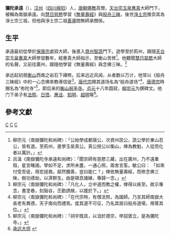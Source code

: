 {{Jingtuteacher}}
'''彌陀承遠'''（{{bd|712年||802年}}），[[汉州|汉州]]（[[四川|四川]][[绵阳|绵阳]]）人，[[唐朝|唐朝]][[佛教|佛教]]高僧，[[天台宗|天台宗]][[玉泉惠真|玉泉惠真]]大師門下，被稱為南嶽承遠。向[[慧日慈愍|慧日慈愍]]學習《[[無量壽經|無量壽經]]》與[[般舟三昧|般舟三昧]]，後世[[淨土宗_(中國)|淨土宗]]推崇其為淨土宗三祖，但他與淨土宗二祖[[善導|善導]]間無師承關係。

==生平==
承遠最初從學於[[保唐宗|保唐宗]]處寂大師，後進入[[資州智詵|資州智詵]]門下。遊學至於荊州，跟隨[[天台宗|天台宗]][[玉泉惠真|玉泉惠真]]大師學習數年，經惠真大師指示，至衡山苦修<ref>柳宗元〈南嶽彌陀和尚碑〉：「公始學成都唐公，次資州詵公，詵公學於東山忍公，皆有道。至荊州，進學玉泉真公。真公授公以衡山，俾為教魁，人從而化者以萬計。」</ref>。他聽聞[[慧日慈愍|慧日慈愍]]大師的名聲，又前往廣州，跟隨他學習《無量壽經》與念佛三昧。<ref>呂溫《南嶽彌陀寺承遠和尚碑》：「聞京師有慈愍三藏，出在廣州，乃不遠重阻，星言睹謁。學如不足，求所未盡，一通心照，兩舍言筌。敏公曰： 「如來付受吾徒，用宏拯救。超然獨善，豈曰能仁？」俾依無量壽經，而修念佛三昧，樹功德劫，以濟群生。由是頓息諸緣，專歸一念。」</ref>

承远起初居[[衡山|衡山]]西南之岩石下禪修。后来远近风闻，从者数以万计，他常以《般舟三昧經》中的一心念佛來教導信徒<ref>柳宗元〈南嶽彌陀和尚碑〉：「凡化人，立中道而教之權，俾得以疾至。故示專念，書塗巷，刻谿谷，丕勤誘掖，以援於下。」</ref>。[[唐代宗|唐代宗]]赐其道场名為“般舟道场”<ref>柳宗元〈南嶽彌陀和尚碑〉：「在代宗時，有僧法照，為國師。乃言其師南嶽大長老有異德，天子南向而禮焉。度其道不可征，乃名其居曰般舟道場，用尊其位。」</ref>，[[唐德宗|唐德宗]]時賜名為“弥陀寺”<ref>柳宗元〈南嶽彌陀和尚碑〉：「祠宇既具，以洎於德宗，申詔褒立，是為彌陀寺。」</ref>，即后来的[[祝圣寺_(衡山)|衡山祝圣寺]]。[[貞元_(唐朝)|贞元]]十八年圆寂，[[柳宗元|柳宗元]]为撰碑文。他门下弟子有[[法照|法照]]、[[日悟|日悟]]、[[惠诠|惠诠]]、[[知明|知明]]、[[超明|超明]]等<ref>[http://www.xzfj.net/dignitary/dign01/54467055.html 承远大师] {{webarchive|url=https://web.archive.org/web/20090621235720/http://www.xzfj.net/dignitary/dign01/54467055.html |date=2009-06-21 }}</ref>。

==參考文獻==
{{wikisource|佛學大辭典/承遠}}
{{reflist}}

{{净土}}
[[Category:唐朝僧人|C]]
[[Category:天台宗人物|C]]
[[Category:中國淨土宗僧人|C]]